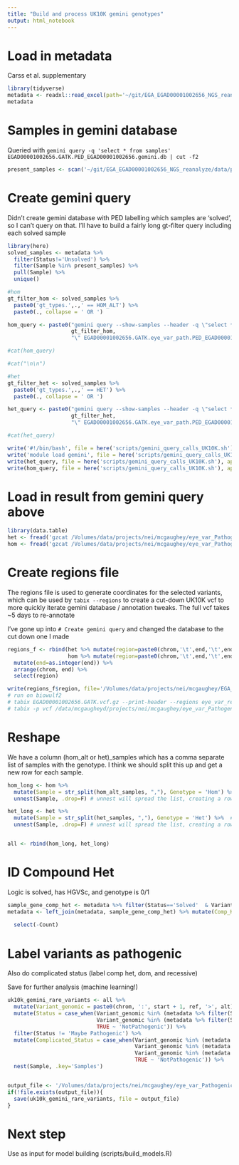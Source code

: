 ```yaml
---
title: "Build and process UK10K gemini genotypes"
output: html_notebook
---
```


# Load in metadata
Carss et al. supplementary
```r
library(tidyverse)
metadata <- readxl::read_excel(path='~/git/EGA_EGAD00001002656_NGS_reanalyze/data/1-s2.0-S0002929716305274-mmc3.xlsx') %>% mutate(Sample=Patient)
metadata
```

# Samples in gemini database
Queried with `gemini query -q 'select * from samples' EGAD00001002656.GATK.PED_EGAD00001002656.gemini.db | cut -f2`
```r
present_samples <- scan('~/git/EGA_EGAD00001002656_NGS_reanalyze/data/present_samples.txt', what = 'character')
```

# Create gemini query 
Didn't create gemini database with PED labelling which samples are 'solved', so I can't query on that. I'll have to build a fairly long gt-filter query including each solved sample
```r
library(here)
solved_samples <- metadata %>% 
  filter(Status!='Unsolved') %>% 
  filter(Sample %in% present_samples) %>% 
  pull(Sample) %>% 
  unique()

#hom
gt_filter_hom <- solved_samples %>% 
  paste0('gt_types.',.,' == HOM_ALT') %>% 
  paste0(., collapse = ' OR ')

hom_query <- paste0("gemini query --show-samples --header -q \"select * from variants where aaf < 0.05 and filter is NULL AND (aaf_esp_all < 0.01 AND aaf_1kg_all_float < 0.01 AND af_exac_all < 0.01  AND (is_coding=1 OR is_splicing=1)) OR impact_severity='HIGH' OR clinvar_sig LIKE '%patho%'\" --gt-filter \"",
                    gt_filter_hom,
                    "\" EGAD00001002656.GATK.eye_var_path.PED_EGAD00001002656.gemini.db | bgzip -c > UK10K_EGAD.homs.gz")

#cat(hom_query)

#cat("\n\n")

#het
gt_filter_het <- solved_samples %>% 
  paste0('gt_types.',.,' == HET') %>% 
  paste0(., collapse = ' OR ')

het_query <- paste0("gemini query --show-samples --header -q \"select * from variants where aaf < 0.05 and filter is NULL AND (aaf_esp_all < 0.01 AND aaf_1kg_all_float < 0.01 AND af_exac_all < 0.01  AND (is_coding=1 OR is_splicing=1)) OR impact_severity='HIGH' OR clinvar_sig LIKE '%patho%'\" --gt-filter \"",
                    gt_filter_het,
                    "\" EGAD00001002656.GATK.eye_var_path.PED_EGAD00001002656.gemini.db | bgzip -c > UK10K_EGAD.hets.gz")

#cat(het_query)

write('#!/bin/bash', file = here('scripts/gemini_query_calls_UK10K.sh'))
write('module load gemini', file = here('scripts/gemini_query_calls_UK10K.sh'), append = T)
write(het_query, file = here('scripts/gemini_query_calls_UK10K.sh'), append = T)
write(hom_query, file = here('scripts/gemini_query_calls_UK10K.sh'), append = T)
```

# Load in result from gemini query above
```r
library(data.table)
het <- fread('gzcat /Volumes/data/projects/nei/mcgaughey/eye_var_Pathogenicity/data/UK10K_EGAD.hets.gz')
hom <- fread('gzcat /Volumes/data/projects/nei/mcgaughey/eye_var_Pathogenicity/data/UK10K_EGAD.homs.gz')
```

# Create regions file
The regions file is used to generate coordinates for the selected variants, which can be used by `tabix --regions` to create a cut-down UK10K vcf to more quickly iterate gemini database / annotation tweaks. The full vcf takes ~5 days to re-annotate

I've gone up into `# Create gemini query` and changed the database to the cut down one I made
```r
regions_f <- rbind(het %>% mutate(region=paste0(chrom,'\t',end,'\t',end)),
                   hom %>% mutate(region=paste0(chrom,'\t',end,'\t',end))) %>% 
  mutate(end=as.integer(end)) %>% 
  arrange(chrom, end) %>% 
  select(region)

write(regions_f$region, file='/Volumes/data/projects/nei/mcgaughey/EGA_EGAD00001002656_7n/vcf_annotated_v2/eye_var_regions.txt')
# run on biowulf2
# tabix EGAD00001002656.GATK.vcf.gz --print-header --regions eye_var_regions.txt | bgzip -c > /data/mcgaugheyd/projects/nei/mcgaughey/eye_var_Pathogenicity/data/EGAD00001002656.GATK.eye_var_path.vcf.gz &
# tabix -p vcf /data/mcgaugheyd/projects/nei/mcgaughey/eye_var_Pathogenicity/data/EGAD00001002656.GATK.eye_var_path.vcf.gz
```
# Reshape
We have a column (hom_alt or het)_samples which has a comma separate list of samples with the genotype. I think we should split this up and get a new row for each sample. 
```r
hom_long <- hom %>% 
  mutate(Sample = str_split(hom_alt_samples, ","), Genotype = 'Hom') %>%  # split with str_split to create a list
  unnest(Sample, .drop=F) # unnest will spread the list, creating a row for each entry

het_long <- het %>% 
  mutate(Sample = str_split(het_samples, ","), Genotype = 'Het') %>%  # split with str_split to create a list
  unnest(Sample, .drop=F) # unnest will spread the list, creating a row for each entry


all <- rbind(hom_long, het_long)
```

# ID Compound Het
Logic is solved, has HGVSc, and genotype is 0/1
```r
sample_gene_comp_het <- metadata %>% filter(Status=='Solved'  & Variant_HGVSc!='NA' & GT=='0/1') %>% group_by(Sample, Gene) %>% summarise(Count=n()) %>% filter(Count>1) 
metadata <- left_join(metadata, sample_gene_comp_het) %>% mutate(Comp_Het_Path = case_when(Count >= 2 ~ 'CH', 
                                                                                           TRUE ~ 'No')) %>% 
  select(-Count)
```

# Label variants as pathogenic
Also do complicated status (label comp het, dom, and recessive)

Save for further analysis (machine learning!)
```r
uk10k_gemini_rare_variants <- all %>% 
  mutate(Variant_genomic = paste0(chrom, ':', start + 1, ref, '>', alt)) %>% 
  mutate(Status = case_when(Variant_genomic %in% (metadata %>% filter(Status == 'Solved') %>% pull(Variant_genomic)) ~ 'Pathogenic',
                            Variant_genomic %in% (metadata %>% filter(Status == 'Partially solved') %>% pull(Variant_genomic)) ~ 'Maybe Pathogenic',
                            TRUE ~ 'NotPathogenic')) %>% 
  filter(Status != 'Maybe Pathogenic') %>% 
  mutate(Complicated_Status = case_when(Variant_genomic %in% (metadata %>% filter(Status != 'Unsolved' & Comp_Het_Path == 'CH') %>% pull(Variant_genomic)) ~ 'Comp_Het',
                                        Variant_genomic %in% (metadata %>% filter(Status != 'Unsolved' & GT=='0/1') %>% pull(Variant_genomic)) ~ 'AD',
                                        Variant_genomic %in% (metadata %>% filter(Status != 'Unsolved' & GT=='1/1') %>% pull(Variant_genomic)) ~ 'AR',
                                        TRUE ~ 'NotPathogenic')) %>% 
  nest(Sample, .key='Samples')


output_file <- '/Volumes/data/projects/nei/mcgaughey/eye_var_Pathogenicity/clean_data/uk10k_gemini_rare_variants.Rdata'
if(!file.exists(output_file)){
  save(uk10k_gemini_rare_variants, file = output_file)
}
```

# Next step
Use as input for model building (scripts/build_models.R)
